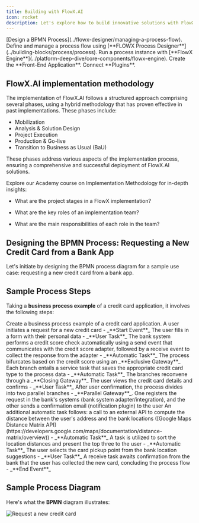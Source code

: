 ```yaml
---
title: Building with FlowX.AI
icon: rocket
description: Let's explore how to build innovative solutions with FlowX.AI.
---
```



<AccordionGroup>
  <Accordion title="BPMN Process" icon="sitemap">
    [Design a BPMN Process](../flowx-designer/managing-a-process-flow).
  </Accordion>
  <Accordion title="Process Flow" icon="arrow-progress">
    Define and manage a process flow using [**FLOWX Process Designer**](../building-blocks/process/process).  
 </Accordion>
  <Accordion title="Process Execution" icon="play">
   Run a process instance with [**FlowX Engine**](../platform-deep-dive/core-components/flowx-engine).
  </Accordion>
    <Accordion title="Front-End Application" icon="desktop">
    Create the **Front-End Application**.
    </Accordion>
  <Accordion title="Plugins" icon="puzzle-piece">
    Connect **Plugins**.
    </Accordion>
</AccordionGroup>

## FlowX.AI implementation methodology

The implementation of FlowX.AI follows a structured approach comprising several phases, using a hybrid methodology that has proven effective in past implementations. These phases include:

- Mobilization
- Analysis & Solution Design
- Project Execution
- Production & Go-live
- Transition to Business as Usual (BaU)

These phases address various aspects of the implementation process, ensuring a comprehensive and successful deployment of FlowX.AI solutions.

Explore our Academy course on Implementation Methodology for in-depth insights:

- What are the project stages in a FlowX implementation?

- What are the key roles of an implementation team?

- What are the main responsibilities of each role in the team?

<Card title ="Implementation Methodology academy course" href="https://academy.flowx.ai/explore/flowxai-implementation-methodology" icon="school">
</Card>

## Designing the BPMN Process: Requesting a New Credit Card from a Bank App

Let's initiate by designing the BPMN process diagram for a sample use case: requesting a new credit card from a bank app.

## Sample Process Steps

Taking a **business process example** of a credit card application, it involves the following steps:


<Steps>

  <Step title="Create Business Process Example">
    Create a business process example of a credit card application.
  </Step>


  <Step title="Initiate Credit Card Request">
    A user initiates a request for a new credit card - _**Start Event**_
  </Step>


  <Step title="Fill in Personal Data">
    The user fills in a form with their personal data - _**User Task**_
  </Step>


  <Step title="Automated Credit Score Check">
    The bank system performs a credit score check automatically using a send event that communicates with the credit score adapter, followed by a receive event to collect the response from the adapter - _**Automatic Task**_
  </Step>


  <Step title="Credit Score Bifurcation">
    The process bifurcates based on the credit score using an _**Exclusive Gateway**_
  </Step>


  <Step title="Save Credit Card Type">
    Each branch entails a service task that saves the appropriate credit card type to the process data - _**Automatic Task**_
  </Step>


  <Step title="Branch Reconciliation">
    The branches reconvene through a _**Closing Gateway**_
  </Step>


  <Step title="View and Confirm Credit Card Details">
    The user views the credit card details and confirms - _**User Task**_
  </Step>


  <Step title="Parallel Branching">
    After user confirmation, the process divides into two parallel branches - _**Parallel Gateway**_. One registers the request in the bank's systems (bank system adapter/integration), and the other sends a confirmation email (notification plugin) to the user
  </Step>


  <Step title="External API Call">
    An additional automatic task follows: a call to an external API to compute the distance between the user's address and the bank locations ([Google Maps Distance Matrix API](https://developers.google.com/maps/documentation/distance-matrix/overview)) - _**Automatic Task**_
  </Step>


  <Step title="Sort Location Distances">
    A task is utilized to sort the location distances and present the top three to the user - _**Automatic Task**_
  </Step>


  <Step title="Select Card Pickup Point">
    The user selects the card pickup point from the bank location suggestions - _**User Task**_
  </Step>


  <Step title="Receive Confirmation">
    A receive task awaits confirmation from the bank that the user has collected the new card, concluding the process flow - _**End Event**_
  </Step>
</Steps>


## Sample Process Diagram

Here's what the **BPMN** diagram illustrates:

![Request a new credit card](https://s3.eu-west-1.amazonaws.com/docx.flowx.ai/3.5/request_a_credit_card_new.png)

<Card title="Download process sample" a href="https://s3.eu-west-1.amazonaws.com/docx.flowx.ai/release40/sample_bpmn_process_new_credit_card.bpmn" icon="download">
</Card>
